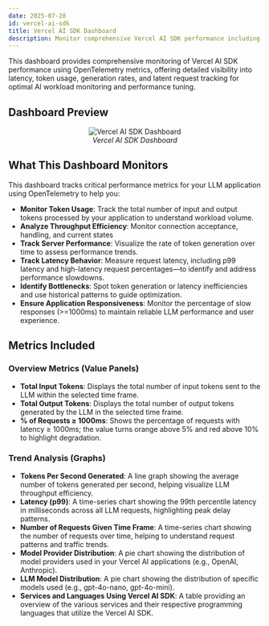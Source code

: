 ```yaml
---
date: 2025-07-28
id: vercel-ai-sdk
title: Vercel AI SDK Dashboard
description: Monitor comprehensive Vercel AI SDK performance including latency, token usage, tokens generated per second, and error rates using OpenTelemetry for optimal AI workload observability.
---
```


This dashboard provides comprehensive monitoring of Vercel AI SDK performance using OpenTelemetry metrics, offering detailed visibility into latency, token usage, generation rates, and latent request tracking for optimal AI workload monitoring and performance tuning.

## Dashboard Preview

<figure data-zoomable align='center'>
    <img src="/img/docs/dashboards/dashboard-templates/vercel-ai-sdk-dashboard.webp" alt="Vercel AI SDK Dashboard"/>
    <figcaption><i>Vercel AI SDK Dashboard</i></figcaption>
</figure>

<div className="flex justify-center">
  <DashboardActions 
    dashboardJsonUrl="https://raw.githubusercontent.com/SigNoz/dashboards/refs/heads/main/vercel-ai-sdk/vercel-ai-sdk-template.json"
    dashboardName=""
  />
</div>

## What This Dashboard Monitors

This dashboard tracks critical performance metrics for your LLM application using OpenTelemetry to help you:

- **Monitor Token Usage**: Track the total number of input and output tokens processed by your application to understand workload volume.
- **Analyze Throughput Efficiency**: Monitor connection acceptance, handling, and current states
- **Track Server Performance**: Visualize the rate of token generation over time to assess performance trends.
- **Track Latency Behavior**: Measure request latency, including p99 latency and high-latency request percentages—to identify and address performance slowdowns.
- **Identify Bottlenecks**: Spot token generation or latency inefficiencies and use historical patterns to guide optimization.
- **Ensure Application Responsiveness**: Monitor the percentage of slow responses (>=1000ms) to maintain reliable LLM performance and user experience.

## Metrics Included

### Overview Metrics (Value Panels)
- **Total Input Tokens**: Displays the total number of input tokens sent to the LLM within the selected time frame.
- **Total Output Tokens**: Displays the total number of output tokens generated by the LLM in the selected time frame.
- **% of Requests ≥ 1000ms**: Shows the percentage of requests with latency ≥ 1000ms; the value turns orange above 5% and red above 10% to highlight degradation.

### Trend Analysis (Graphs)
- **Tokens Per Second Generated**: A line graph showing the average number of tokens generated per second, helping visualize LLM throughput efficiency.
- **Latency (p99)**: A time-series chart showing the 99th percentile latency in milliseconds across all LLM requests, highlighting peak delay patterns.
- **Number of Requests Given Time Frame**: A time-series chart showing the number of requests over time, helping to understand request patterns and traffic trends.
- **Model Provider Distribution**: A pie chart showing the distribution of model providers used in your Vercel AI applications (e.g., OpenAI, Anthropic).
- **LLM Model Distribution**: A pie chart showing the distribution of specific models used (e.g., gpt-4o-nano, gpt-4o-mini).
- **Services and Languages Using Vercel AI SDK**: A table providing an overview of the various services and their respective programming languages that utilize the Vercel AI SDK.